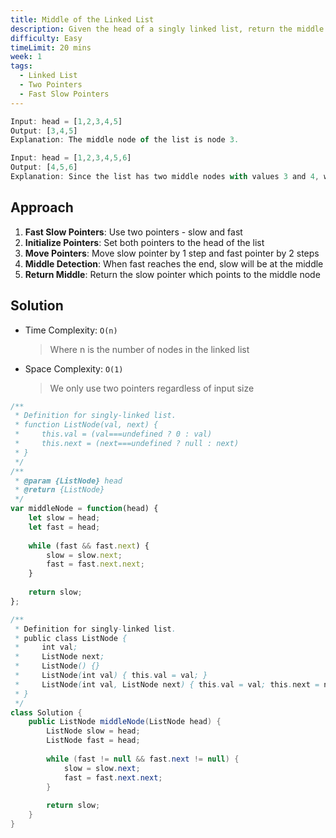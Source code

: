 ```yaml
---
title: Middle of the Linked List
description: Given the head of a singly linked list, return the middle node of the linked list. If there are two middle nodes, return the second middle node.
difficulty: Easy
timeLimit: 20 mins
week: 1
tags:
  - Linked List
  - Two Pointers
  - Fast Slow Pointers
---
```


```js title="Example"
Input: head = [1,2,3,4,5]
Output: [3,4,5]
Explanation: The middle node of the list is node 3.

Input: head = [1,2,3,4,5,6]
Output: [4,5,6]
Explanation: Since the list has two middle nodes with values 3 and 4, we return the second one.
```

## Approach

1. **Fast Slow Pointers**: Use two pointers - slow and fast
2. **Initialize Pointers**: Set both pointers to the head of the list
3. **Move Pointers**: Move slow pointer by 1 step and fast pointer by 2 steps
4. **Middle Detection**: When fast reaches the end, slow will be at the middle
5. **Return Middle**: Return the slow pointer which points to the middle node

## Solution

- Time Complexity: `O(n)`
  > Where n is the number of nodes in the linked list
- Space Complexity: `O(1)`
  > We only use two pointers regardless of input size

```js tab="JavaScript"
/**
 * Definition for singly-linked list.
 * function ListNode(val, next) {
 *     this.val = (val===undefined ? 0 : val)
 *     this.next = (next===undefined ? null : next)
 * }
 */
/**
 * @param {ListNode} head
 * @return {ListNode}
 */
var middleNode = function(head) {
    let slow = head;
    let fast = head;
    
    while (fast && fast.next) {
        slow = slow.next;
        fast = fast.next.next;
    }
    
    return slow;
};
```

```java tab="Java"
/**
 * Definition for singly-linked list.
 * public class ListNode {
 *     int val;
 *     ListNode next;
 *     ListNode() {}
 *     ListNode(int val) { this.val = val; }
 *     ListNode(int val, ListNode next) { this.val = val; this.next = next; }
 * }
 */
class Solution {
    public ListNode middleNode(ListNode head) {
        ListNode slow = head;
        ListNode fast = head;
        
        while (fast != null && fast.next != null) {
            slow = slow.next;
            fast = fast.next.next;
        }
        
        return slow;
    }
}
```
